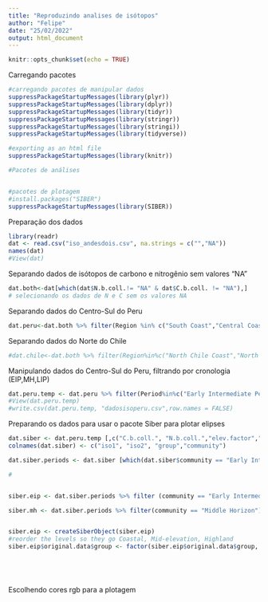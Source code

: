 ```yaml
---
title: "Reproduzindo analises de isótopos"
author: "Felipe"
date: "25/02/2022"
output: html_document
---
```


```r
knitr::opts_chunk$set(echo = TRUE)
```
Carregando pacotes
```r
#carregando pacotes de manipular dados
suppressPackageStartupMessages(library(plyr))
suppressPackageStartupMessages(library(dplyr))
suppressPackageStartupMessages(library(tidyr))
suppressPackageStartupMessages(library(stringr))
suppressPackageStartupMessages(library(stringi))
suppressPackageStartupMessages(library(tidyverse))

#exporting as an html file
suppressPackageStartupMessages(library(knitr))

```

```r
#Pacotes de análises


#pacotes de plotagem
#install.packages("SIBER")
suppressPackageStartupMessages(library(SIBER))


```

Preparação dos dados

```r
library(readr)
dat <- read.csv("iso_andesdois.csv", na.strings = c("","NA"))
names(dat)
#View(dat)
```
Separando dados de isótopos de carbono e nitrogênio sem valores "NA"
```r
dat.both<-dat[which(dat$N.b.coll.!= "NA" & dat$C.b.coll. != "NA"),] 
# selecionando os dados de N e C sem os valores NA
```

Separando dados do Centro-Sul do Peru
```r
dat.peru<-dat.both %>% filter(Region %in% c("South Coast","Central Coast","South Highlands","Central Highlands"))
```

Separando dados do Norte do Chile
```r
#dat.chile<-dat.both %>% filter(Region%in%c("North Chile Coast","North Chile")) - NÃO SERÁ USADO
```

Manipulando dados do Centro-Sul do Peru, filtrando por cronologia (EIP,MH,LIP)
```r
dat.peru.temp <- dat.peru %>% filter(Period%in%c("Early Intermediate Period","Middle Horizon","Late Intermediate Period"))
#View(dat.peru.temp)
#write.csv(dat.peru.temp, "dadosisoperu.csv",row.names = FALSE)
```

Preparando os dados para usar o pacote Siber para plotar elipses
```r
dat.siber <- dat.peru.temp [,c("C.b.coll.", "N.b.coll.","elev.factor","Period")]
colnames(dat.siber) <- c("iso1", "iso2", "group","community")

dat.siber.periods <- dat.siber [which(dat.siber$community == "Early Intermediate Period" | dat.siber$community == "Middle Horizon" | dat.siber$community == "Late Intermediate Period"),]

#


siber.eip <- dat.siber.periods %>% filter (community == "Early Intermediate Period")

siber.mh <- dat.siber.periods %>% filter(community == "Middle Horizon")


siber.eip <- createSiberObject(siber.eip)
#reorder the levels so they go Coastal, Mid-elevation, Highland
siber.eip$original.data$group <- factor(siber.eip$original.data$group, levels = c("Coast al", "Mid-elevation", "Highland"))






```


Escolhendo cores rgb para a plotagem
